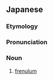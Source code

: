 {{also|小帶}}
==Japanese==
{{ja-kanjitab|しょう|たい|yomi=o}}

===Etymology===
{{affix|sort=しょうたい|ja|小|tr1=shō|t1=small|帯|tr2=tai|t2=band}}

===Pronunciation===
{{ja-pron|yomi=o|しょうたい}}

===Noun===
{{ja-noun|しょうたい}}

# {{lb|sort=しょうたい|ja|anatomy}} [[frenulum]]